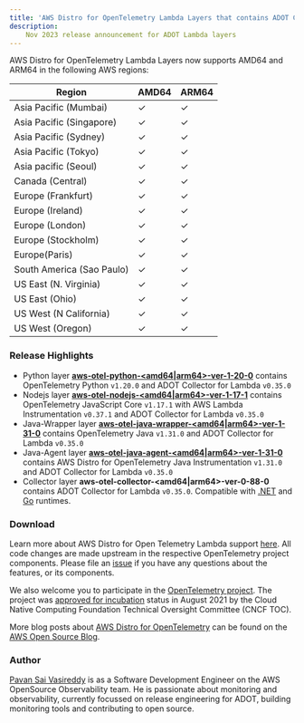 ```yaml
---
title: 'AWS Distro for OpenTelemetry Lambda Layers that contains ADOT Collector v0.35.0 are now available'
description:
    Nov 2023 release announcement for ADOT Lambda layers
---
```



<SectionSeparator />

AWS Distro for OpenTelemetry Lambda Layers now supports AMD64 and ARM64 in the following AWS regions:

|Region                   | AMD64 | ARM64 |
|-------------------------|-------|-------|
|Asia Pacific (Mumbai)    |  ✓    |  ✓    |
|Asia Pacific (Singapore) |  ✓    |  ✓    |
|Asia Pacific (Sydney)    |  ✓    |  ✓    |
|Asia Pacific (Tokyo)     |  ✓    |  ✓    |
|Asia pacific (Seoul)     |  ✓    |  ✓    |
|Canada (Central)         |  ✓    |  ✓    |
|Europe (Frankfurt)       |  ✓    |  ✓    |
|Europe (Ireland)         |  ✓    |  ✓    |
|Europe (London)          |  ✓    |  ✓    |
|Europe (Stockholm)       |  ✓    |  ✓    |
|Europe(Paris)            |  ✓    |  ✓    |
|South America (Sao Paulo)|  ✓    |  ✓    |
|US East (N. Virginia)    |  ✓    |  ✓    |
|US East (Ohio)           |  ✓    |  ✓    |
|US West (N California)   |  ✓    |  ✓    |
|US West (Oregon)         |  ✓    |  ✓    |

<SectionSeparator />

### Release Highlights

- Python layer [**aws-otel-python-<amd64|arm64>-ver-1-20-0**](https://aws-otel.github.io/docs/getting-started/lambda/lambda-python) contains OpenTelemetry Python `v1.20.0` and ADOT Collector for Lambda `v0.35.0`
- Nodejs layer [**aws-otel-nodejs-<amd64|arm64>-ver-1-17-1**](https://aws-otel.github.io/docs/getting-started/lambda/lambda-js) contains OpenTelemetry JavaScript Core `v1.17.1` with AWS Lambda Instrumentation `v0.37.1` and ADOT Collector for Lambda `v0.35.0`
- Java-Wrapper layer [**aws-otel-java-wrapper-<amd64|arm64>-ver-1-31-0**](https://aws-otel.github.io/docs/getting-started/lambda/lambda-java) contains OpenTelemetry Java `v1.31.0` and ADOT Collector for Lambda `v0.35.0`
- Java-Agent layer [**aws-otel-java-agent-<amd64|arm64>-ver-1-31-0**](https://aws-otel.github.io/docs/getting-started/lambda/lambda-java-auto-instr) contains AWS Distro for OpenTelemetry Java Instrumentation `v1.31.0` and ADOT Collector for Lambda `v0.35.0`
- Collector layer **aws-otel-collector-<amd64|arm64>-ver-0-88-0** contains ADOT Collector for Lambda `v0.35.0`. Compatible with [.NET](https://aws-otel.github.io/docs/getting-started/lambda/lambda-dotnet) and [Go](https://aws-otel.github.io/docs/getting-started/lambda/lambda-go) runtimes.

### Download

Learn more about AWS Distro for Open Telemetry Lambda support [here](https://aws-otel.github.io/docs/getting-started/lambda). All code changes are made upstream in the respective OpenTelemetry project components. Please file an [issue](https://github.com/aws-observability/aws-otel-community/issues) if you have any questions about the features, or its components.

We also welcome you to participate in the [OpenTelemetry project](https://github.com/open-telemetry). The project was [approved for incubation](https://www.cncf.io/blog/2021/08/26/opentelemetry-becomes-a-cncf-incubating-project/) status in August 2021 by the Cloud Native Computing Foundation Technical Oversight Committee (CNCF TOC).

More blog posts about
[AWS Distro for OpenTelemetry](https://aws.amazon.com/blogs/opensource/category/management-tools/aws-distro-for-opentelemetry/) can be found on the
[AWS Open Source Blog](https://aws.amazon.com/blogs/opensource/category/management-tools/aws-distro-for-opentelemetry/).


### Author

[Pavan Sai Vasireddy](https://github.com/vasireddy99) is as a Software Development Engineer on the AWS OpenSource Observability team. He is passionate about monitoring and observability, currently focussed on release engineering for ADOT, building monitoring tools and contributing to open source.
